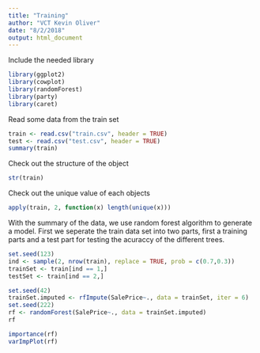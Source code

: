 ```yaml
---
title: "Training"
author: "VCT Kevin Oliver"
date: "8/2/2018"
output: html_document
---
```


Include the needed library

```r
library(ggplot2)
library(cowplot)
library(randomForest)
library(party)
library(caret)
```

Read some data from the train set
```r
train <- read.csv("train.csv", header = TRUE)
test <- read.csv("test.csv", header = TRUE)
summary(train)
```
Check out the structure of the object
```r
str(train)
```

Check out the unique value of each objects
```r
apply(train, 2, function(x) length(unique(x)))
```
With the summary of the data, we use random forest algorithm to generate a model. First we seperate the train data set into two parts, first a training parts and a test part for testing the acuraccy of the different trees.
```r

set.seed(123)
ind <- sample(2, nrow(train), replace = TRUE, prob = c(0.7,0.3))
trainSet <- train[ind == 1,]
testSet <- train[ind == 2,]

set.seed(42)
trainSet.imputed <- rfImpute(SalePrice~., data = trainSet, iter = 6)
set.seed(222)
rf <- randomForest(SalePrice~., data = trainSet.imputed)
rf

importance(rf)
varImpPlot(rf)
```